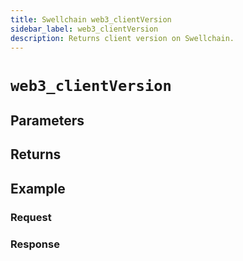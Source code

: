 ```yaml
---
title: Swellchain web3_clientVersion
sidebar_label: web3_clientVersion
description: Returns client version on Swellchain.
---
```




# `web3_clientVersion`

<Description />

## Parameters


<Params />

## Returns


<Returns />

## Example


<Example />

### Request


<Request />

### Response


<Response />
